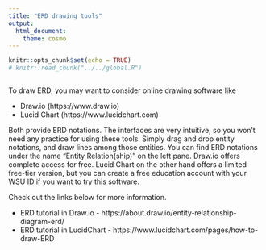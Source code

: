 ```yaml
---
title: "ERD drawing tools"
output: 
  html_document: 
    theme: cosmo
---
```


```r
knitr::opts_chunk$set(echo = TRUE)
# knitr::read_chunk("../../global.R")
```
```r
```

To draw ERD, you may want to consider online drawing software like

- Draw.io (https://www.draw.io)
- Lucid Chart (https://www.lucidchart.com)

Both provide ERD notations. The interfaces are very intuitive, so you won't need any practice for using these tools. Simply drag and drop entity notations, and draw lines among those entities. You can find ERD notations under the name "Entity Relation(ship)" on the left pane.
Draw.io offers complete access for free. Lucid Chart on the other hand offers a limited free-tier version, but you can create a free education account with your WSU ID if you want to try this software.

Check out the links below for more information.

- ERD tutorial in Draw.io - https://about.draw.io/entity-relationship-diagram-erd/
- ERD tutorial in LucidChart - https://www.lucidchart.com/pages/how-to-draw-ERD